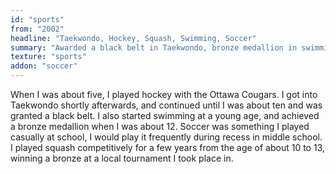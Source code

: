 ```yaml
---
id: "sports"
from: "2002"
headline: "Taekwondo, Hockey, Squash, Swimming, Soccer"
summary: "Awarded a black belt in Taekwondo, bronze medallion in swimming."
texture: "sports"
addon: "soccer"
---
```

When I was about five, I played hockey with the Ottawa Cougars.
I got into Taekwondo shortly afterwards, and continued until I was about ten and was granted a black belt.
I also started swimming at a young age, and achieved a bronze medallion when I was about 12. 
Soccer was something I played casually at school, I would play it frequently during recess in middle school.
I played squash competitively for a few years from the age of about 10 to 13, winning a bronze at a local tournament I took place in.
